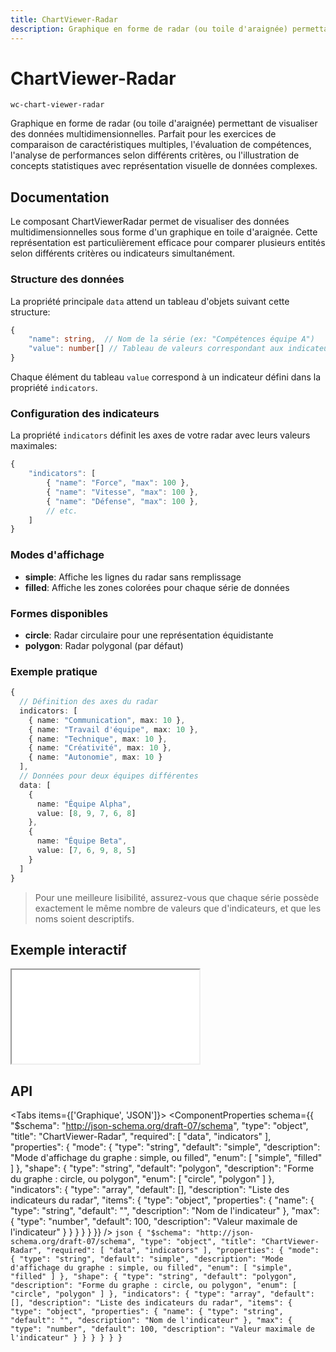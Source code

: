 ```yaml
---
title: ChartViewer-Radar
description: Graphique en forme de radar (ou toile d'araignée) permettant de visualiser des données multidimensionnelles. Parfait pour les exercices de comparaison de caractéristiques multiples, l'évaluation de compétences, l'analyse de performances selon différents critères, ou l'illustration de concepts statistiques avec représentation visuelle de données complexes.
---
```



# ChartViewer-Radar

`wc-chart-viewer-radar`

Graphique en forme de radar (ou toile d'araignée) permettant de visualiser des données multidimensionnelles. Parfait pour les exercices de comparaison de caractéristiques multiples, l'évaluation de compétences, l'analyse de performances selon différents critères, ou l'illustration de concepts statistiques avec représentation visuelle de données complexes.

## Documentation

Le composant ChartViewerRadar permet de visualiser des données multidimensionnelles sous forme d'un graphique en toile d'araignée. Cette représentation est particulièrement efficace pour comparer plusieurs entités selon différents critères ou indicateurs simultanément.

### Structure des données

La propriété principale `data` attend un tableau d'objets suivant cette structure:

```typescript
{
    "name": string,  // Nom de la série (ex: "Compétences équipe A")
    "value": number[] // Tableau de valeurs correspondant aux indicateurs
}
```

Chaque élément du tableau `value` correspond à un indicateur défini dans la propriété `indicators`.

### Configuration des indicateurs

La propriété `indicators` définit les axes de votre radar avec leurs valeurs maximales:

```typescript
{
    "indicators": [
        { "name": "Force", "max": 100 },
        { "name": "Vitesse", "max": 100 },
        { "name": "Défense", "max": 100 },
        // etc.
    ]
}
```

### Modes d'affichage

- **simple**: Affiche les lignes du radar sans remplissage
- **filled**: Affiche les zones colorées pour chaque série de données

### Formes disponibles

- **circle**: Radar circulaire pour une représentation équidistante
- **polygon**: Radar polygonal (par défaut)

### Exemple pratique

```typescript
{
  // Définition des axes du radar
  indicators: [
    { name: "Communication", max: 10 },
    { name: "Travail d'équipe", max: 10 },
    { name: "Technique", max: 10 },
    { name: "Créativité", max: 10 },
    { name: "Autonomie", max: 10 }
  ],
  // Données pour deux équipes différentes
  data: [
    {
      name: "Équipe Alpha",
      value: [8, 9, 7, 6, 8]
    },
    {
      name: "Équipe Beta",
      value: [7, 6, 9, 8, 5]
    }
  ]
}
```

> Pour une meilleure lisibilité, assurez-vous que chaque série possède exactement le même nombre de valeurs que d'indicateurs, et que les noms soient descriptifs.

## Exemple interactif

<iframe
  src={useAbsoluteUrl('playground/components/wc-chart-viewer-radar')}
  style={{ width: '100%', height: '700px', border: 'none' }}
></iframe>

## API

<Tabs items={['Graphique', 'JSON']}>
  <Tab>
    <ComponentProperties schema={{
  "$schema": "http://json-schema.org/draft-07/schema",
  "type": "object",
  "title": "ChartViewer-Radar",
  "required": [
    "data",
    "indicators"
  ],
  "properties": {
    "mode": {
      "type": "string",
      "default": "simple",
      "description": "Mode d'affichage du graphe : simple, ou filled",
      "enum": [
        "simple",
        "filled"
      ]
    },
    "shape": {
      "type": "string",
      "default": "polygon",
      "description": "Forme du graphe : circle, ou polygon",
      "enum": [
        "circle",
        "polygon"
      ]
    },
    "indicators": {
      "type": "array",
      "default": [],
      "description": "Liste des indicateurs du radar",
      "items": {
        "type": "object",
        "properties": {
          "name": {
            "type": "string",
            "default": "",
            "description": "Nom de l'indicateur"
          },
          "max": {
            "type": "number",
            "default": 100,
            "description": "Valeur maximale de l'indicateur"
          }
        }
      }
    }
  }
}} />
  </Tab>
  <Tab>
    ```json
    {
  "$schema": "http://json-schema.org/draft-07/schema",
  "type": "object",
  "title": "ChartViewer-Radar",
  "required": [
    "data",
    "indicators"
  ],
  "properties": {
    "mode": {
      "type": "string",
      "default": "simple",
      "description": "Mode d'affichage du graphe : simple, ou filled",
      "enum": [
        "simple",
        "filled"
      ]
    },
    "shape": {
      "type": "string",
      "default": "polygon",
      "description": "Forme du graphe : circle, ou polygon",
      "enum": [
        "circle",
        "polygon"
      ]
    },
    "indicators": {
      "type": "array",
      "default": [],
      "description": "Liste des indicateurs du radar",
      "items": {
        "type": "object",
        "properties": {
          "name": {
            "type": "string",
            "default": "",
            "description": "Nom de l'indicateur"
          },
          "max": {
            "type": "number",
            "default": 100,
            "description": "Valeur maximale de l'indicateur"
          }
        }
      }
    }
  }
}
    ```
  </Tab>
</Tabs>
